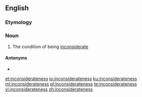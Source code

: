 ==English==

===Etymology===
{{suffix|inconsiderate|ness|lang=en}}

===Noun===
{{en-noun|-}}

# The condition of being [[inconsiderate]]

====Antonyms====
* {{l|en|considerateness}}

[[et:inconsiderateness]]
[[io:inconsiderateness]]
[[ku:inconsiderateness]]
[[ml:inconsiderateness]]
[[pl:inconsiderateness]]
[[te:inconsiderateness]]
[[vi:inconsiderateness]]
[[zh:inconsiderateness]]